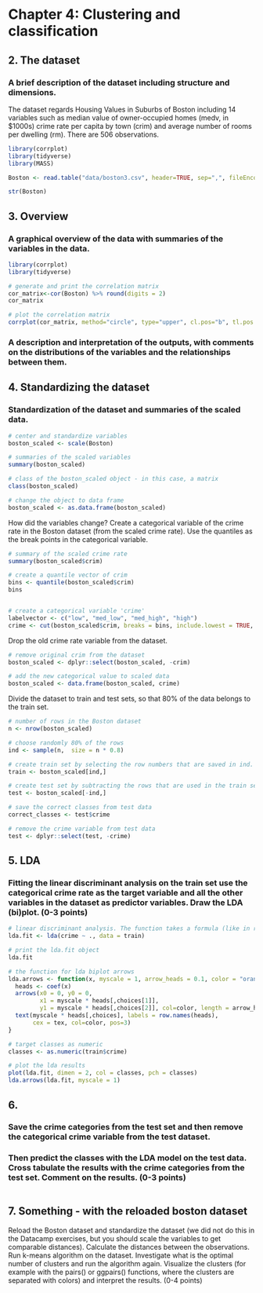 # Chapter 4: Clustering and classification
## 2. The dataset
### A brief description of the dataset including structure and dimensions.
The dataset regards Housing Values in Suburbs of Boston including 14 variables such as median value of owner-occupied homes (medv, in \$1000s) crime rate per capita by town (crim) and average number of rooms per dwelling (rm). There are 506 observations. 

```r
library(corrplot)
library(tidyverse)
library(MASS)

Boston <- read.table("data/boston3.csv", header=TRUE, sep=",", fileEncoding = 'UTF-8-BOM')

```

```r
str(Boston)
```

## 3. Overview 
### A graphical overview of the data with summaries of the variables in the data. 
```r
library(corrplot)
library(tidyverse)

# generate and print the correlation matrix
cor_matrix<-cor(Boston) %>% round(digits = 2)
cor_matrix

# plot the correlation matrix
corrplot(cor_matrix, method="circle", type="upper", cl.pos="b", tl.pos = "d", tl.cex = 0.6)
```

### A description and interpretation of the outputs, with comments on the distributions of the variables and the relationships between them.


## 4. Standardizing the dataset
### Standardization of the dataset and summaries of the scaled data.
```r
# center and standardize variables
boston_scaled <- scale(Boston)

# summaries of the scaled variables
summary(boston_scaled)

# class of the boston_scaled object - in this case, a matrix
class(boston_scaled)

# change the object to data frame
boston_scaled <- as.data.frame(boston_scaled)

```

How did the variables change? Create a categorical variable of the crime rate in the Boston dataset (from the scaled crime rate). Use the quantiles as the break points in the categorical variable.
```r
# summary of the scaled crime rate
summary(boston_scaled$crim)

# create a quantile vector of crim
bins <- quantile(boston_scaled$crim)
bins


# create a categorical variable 'crime'
labelvector <- c("low", "med_low", "med_high", "high")
crime <- cut(boston_scaled$crim, breaks = bins, include.lowest = TRUE, label=labelvector)
```

Drop the old crime rate variable from the dataset. 

```r
# remove original crim from the dataset
boston_scaled <- dplyr::select(boston_scaled, -crim)

# add the new categorical value to scaled data
boston_scaled <- data.frame(boston_scaled, crime)

```

Divide the dataset to train and test sets, so that 80% of the data belongs to the train set.
```r
# number of rows in the Boston dataset 
n <- nrow(boston_scaled)

# choose randomly 80% of the rows
ind <- sample(n,  size = n * 0.8)

# create train set by selecting the row numbers that are saved in ind.
train <- boston_scaled[ind,]

# create test set by subtracting the rows that are used in the train set (note the minus sign)
test <- boston_scaled[-ind,]

# save the correct classes from test data
correct_classes <- test$crime

# remove the crime variable from test data
test <- dplyr::select(test, -crime)

```


## 5. LDA
### Fitting the linear discriminant analysis on the train set use the categorical crime rate as the target variable and all the other variables in the dataset as predictor variables. Draw the LDA (bi)plot. (0-3 points)

```r
# linear discriminant analysis. The function takes a formula (like in regression) as a first argument. Use the crime as a target variable and all the other variables as predictors. Hint! You can type target ~ . where the dot means all other variables in the data.
lda.fit <- lda(crime ~ ., data = train)

# print the lda.fit object
lda.fit

# the function for lda biplot arrows
lda.arrows <- function(x, myscale = 1, arrow_heads = 0.1, color = "orange", tex = 0.75, choices = c(1,2)){
  heads <- coef(x)
  arrows(x0 = 0, y0 = 0, 
         x1 = myscale * heads[,choices[1]], 
         y1 = myscale * heads[,choices[2]], col=color, length = arrow_heads)
  text(myscale * heads[,choices], labels = row.names(heads), 
       cex = tex, col=color, pos=3)
}

# target classes as numeric
classes <- as.numeric(train$crime)

# plot the lda results
plot(lda.fit, dimen = 2, col = classes, pch = classes)
lda.arrows(lda.fit, myscale = 1)

```

## 6.
### Save the crime categories from the test set and then remove the categorical crime variable from the test dataset. 
### Then predict the classes with the LDA model on the test data. Cross tabulate the results with the crime categories from the test set. Comment on the results. (0-3 points)

```r

```

## 7. Something - with the reloaded boston dataset
Reload the Boston dataset and standardize the dataset (we did not do this in the Datacamp exercises, but you should scale the variables to get comparable distances). Calculate the distances between the observations. Run k-means algorithm on the dataset. Investigate what is the optimal number of clusters and run the algorithm again. Visualize the clusters (for example with the pairs() or ggpairs() functions, where the clusters are separated with colors) and interpret the results. (0-4 points)

```r

```




